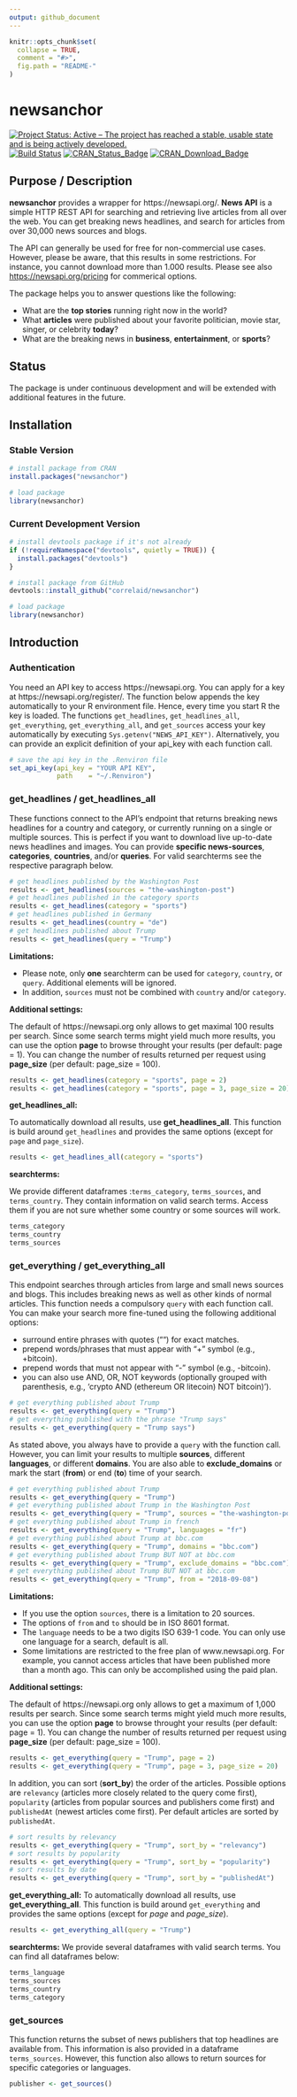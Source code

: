 ```yaml
---
output: github_document
---
```


<!-- README.md is generated from README.Rmd. Please edit that file -->

```r
knitr::opts_chunk$set(
  collapse = TRUE,
  comment = "#>",
  fig.path = "README-"
)
```

# newsanchor

[![Project Status: Active – The project has reached a stable, usable state and is being actively developed.](http://www.repostatus.org/badges/latest/active.svg)](http://www.repostatus.org/#active) [![Build Status](https://travis-ci.org/correlaid/newsanchor.svg?branch=master)](https://travis-ci.org/correlaid/newsanchor) [![CRAN\_Status\_Badge](http://www.r-pkg.org/badges/version/newsanchor)](https://cran.r-project.org/package=newsanchor) [![CRAN\_Download\_Badge](https://cranlogs.r-pkg.org/badges/newsanchor)](https://cran.r-project.org/package=newsanchor)

## Purpose / Description

**newsanchor** provides a wrapper for https://newsapi.org/. **News API** is a simple HTTP REST API for searching and retrieving live articles from all over the web. You can get breaking news headlines, and search for articles from over 30,000 news sources and blogs.

The API can generally be used for free for non-commercial use cases. However, please be aware, that this results in some restrictions. For instance, you cannot download more than 1.000 results. Please see also <https://newsapi.org/pricing> for commerical options.


The package helps you to answer questions like the following:

- What are the **top stories** running right now in the world?
- What **articles** were published about your favorite politician, movie star, singer, or celebrity **today**?
- What are the breaking news in **business**, **entertainment**, or **sports**?

## Status

The package is under continuous development and will be extended with additional features in the future.

## Installation

### Stable Version

```r
# install package from CRAN
install.packages("newsanchor")

# load package
library(newsanchor)
```

### Current Development Version

```r
# install devtools package if it's not already
if (!requireNamespace("devtools", quietly = TRUE)) {
  install.packages("devtools")
}

# install package from GitHub
devtools::install_github("correlaid/newsanchor")

# load package
library(newsanchor)
```

## Introduction

### Authentication

You need an API key to access https://newsapi.org. You can apply for a key at https://newsapi.org/register/. The function below appends the key automatically to your R environment file. Hence, every time you start R the key is loaded. The functions `get_headlines`, `get_headlines_all`, `get_everything`, `get_everything_all`, and `get_sources` access your key automatically by executing `Sys.getenv("NEWS_API_KEY")`. Alternatively, you can provide an explicit definition of your api_key with each function call.

```r
# save the api key in the .Renviron file
set_api_key(api_key = "YOUR API KEY", 
            path    = "~/.Renviron")
```

### get_headlines / get_headlines_all

These functions connect to the API's endpoint that returns breaking news headlines for a country and category, or currently running on a single or multiple sources. This is perfect if you want to download live up-to-date news headlines and images. You can provide **specific news-sources**, **categories**, **countries**, and/or **queries**. For valid searchterms see the respective paragraph below.

```r
# get headlines published by the Washington Post
results <- get_headlines(sources = "the-washington-post")
# get headlines published in the category sports
results <- get_headlines(category = "sports")
# get headlines published in Germany
results <- get_headlines(country = "de")
# get headlines published about Trump
results <- get_headlines(query = "Trump")
```

**Limitations:**

- Please note, only **one** searchterm can be used for `category`, `country`, or `query`. Additional elements will be ignored.
- In addition, `sources` must not be combined with `country` and/or `category`.

**Additional settings:**

The default of https://newsapi.org only allows to get maximal 100 results per search. Since some search terms might yield much more results, you can use the option **page** to browse throught your results (per default: page = 1). You can change the number of results returned per request using **page_size** (per default: page_size = 100). 

```r
results <- get_headlines(category = "sports", page = 2)
results <- get_headlines(category = "sports", page = 3, page_size = 20)
```

**get_headlines_all:**

To automatically download all results, use **get_headlines_all**. This function is build around `get_headlines` and provides the same options (except for `page` and `page_size`). 

```r
results <- get_headlines_all(category = "sports")
```

**searchterms:**

We provide different dataframes :`terms_category`, `terms_sources`, and `terms_country`. They contain information on valid search terms. Access them if you are not sure whether some country or some sources will work.

```r
terms_category
terms_country
terms_sources
```

### get_everything / get_everything_all

This endpoint searches through articles from large and small news sources and blogs. This includes breaking news as well as other kinds of normal articles. This function needs a compulsory `query` with each function call. You can make your search more fine-tuned using the following additional options: <br>

- surround entire phrases with quotes ("") for exact matches. 
- prepend words/phrases that must appear with "+" symbol (e.g., +bitcoin). 
- prepend words that must not appear with "-" symbol (e.g., -bitcoin). 
- you can also use AND, OR, NOT keywords (optionally grouped with parenthesis, e.g., 'crypto AND (ethereum OR litecoin) NOT bitcoin)').

```r
# get everything published about Trump
results <- get_everything(query = "Trump")
# get everything published with the phrase "Trump says"
results <- get_everything(query = "Trump says")
```

As stated above, you always have to provide a `query` with the function call. However, you can limit your results to multiple **sources**, different **languages**, or different **domains**. You are also able to **exclude_domains** or mark the start (**from**) or end (**to**) time of your search. 

```r
# get everything published about Trump
results <- get_everything(query = "Trump")
# get everything published about Trump in the Washington Post
results <- get_everything(query = "Trump", sources = "the-washington-post")
# get everything published about Trump in french
results <- get_everything(query = "Trump", languages = "fr")
# get everything published about Trump at bbc.com
results <- get_everything(query = "Trump", domains = "bbc.com")
# get everything published about Trump BUT NOT at bbc.com
results <- get_everything(query = "Trump", exclude_domains = "bbc.com")
# get everything published about Trump BUT NOT at bbc.com
results <- get_everything(query = "Trump", from = "2018-09-08")
```

**Limitations:**

- If you use the option `sources`, there is a limitation to 20 sources. 
- The options of `from` and `to` should be in ISO 8601 format.
- The `language` needs to be a two digits ISO 639-1 code. You can only use one language for a search, default is all.
- Some limitations are restricted to the free plan of www.newsapi.org. For example, you cannot access articles that have been published more than a month ago. This can only be accomplished using the paid plan. 

**Additional settings:**

The default of https://newsapi.org only allows to get a maximum of 1,000 results per search. Since some search terms might yield much more results, you can use the option **page** to browse throught your results (per default: page = 1). You can change the number of results returned per request using **page_size** (per default: page_size = 100). 

```r
results <- get_everything(query = "Trump", page = 2)
results <- get_everything(query = "Trump", page = 3, page_size = 20)
```

In addition, you can sort (**sort_by**) the order of the articles. Possible options are `relevancy` (articles more closely related to the query come first), `popularity` (articles from popular sources and publishers come first) and `publishedAt` (newest articles come first). Per default articles are sorted by `publishedAt`. 

```r
# sort results by relevancy
results <- get_everything(query = "Trump", sort_by = "relevancy")
# sort results by popularity
results <- get_everything(query = "Trump", sort_by = "popularity")
# sort results by date
results <- get_everything(query = "Trump", sort_by = "publishedAt")

```

**get_everything_all:**
To automatically download all results, use **get_everything_all**. This function is build around `get_everything` and provides the same options (except for *page* and *page_size*). 

```r
results <- get_everything_all(query = "Trump")
```

**searchterms:**
We provide several dataframes with valid search terms. You can find all dataframes below:

```r
terms_language
terms_sources
terms_country
terms_category
```


### get_sources

This function returns the subset of news publishers that top headlines are available from. This information is also 
provided in a dataframe `terms_sources`. However, this function also allows to return sources for  specific categories or languages.

```r
publisher <- get_sources()
```

